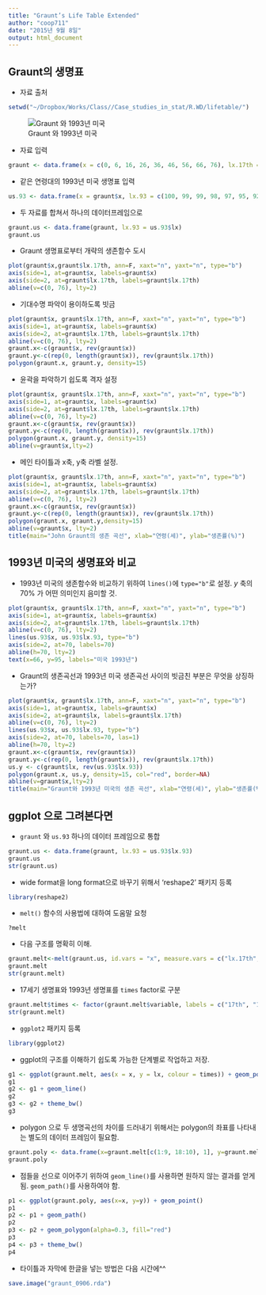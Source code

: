 ```yaml
---
title: "Graunt’s Life Table Extended"
author: "coop711"
date: "2015년 9월 8일"
output: html_document
---
```


Graunt의 생명표
--------------------

* 자료 출처

```r
setwd("~/Dropbox/Works/Class//Case_studies_in_stat/R.WD/lifetable/")
```

![Graunt 와 1993년 미국](./life_table_docs/graunt_table.png)

* 자료 입력

```r
graunt <- data.frame(x = c(0, 6, 16, 26, 36, 46, 56, 66, 76), lx.17th = c(100, 64, 40, 25, 16, 10, 6, 3, 1))
```

- 같은 연령대의 1993년 미국 생명표 입력

```r
us.93 <- data.frame(x = graunt$x, lx.93 = c(100, 99, 99, 98, 97, 95, 92, 84, 70))
```

- 두 자료를 합쳐서 하나의 데이터프레임으로 

```r
graunt.us <- data.frame(graunt, lx.93 = us.93$lx)
graunt.us
```


* Graunt 생명표로부터 개략의 생존함수 도시

```r
plot(graunt$x,graunt$lx.17th, ann=F, xaxt="n", yaxt="n", type="b")
axis(side=1, at=graunt$x, labels=graunt$x)
axis(side=2, at=graunt$lx.17th, labels=graunt$lx.17th)
abline(v=c(0, 76), lty=2)
```

* 기대수명 파악이 용이하도록 빗금 

```r
plot(graunt$x, graunt$lx.17th, ann=F, xaxt="n", yaxt="n", type="b")
axis(side=1, at=graunt$x, labels=graunt$x)
axis(side=2, at=graunt$lx.17th, labels=graunt$lx.17th)
abline(v=c(0, 76), lty=2)
graunt.x<-c(graunt$x, rev(graunt$x))
graunt.y<-c(rep(0, length(graunt$x)), rev(graunt$lx.17th))
polygon(graunt.x, graunt.y, density=15)
```

* 윤곽을 파악하기 쉽도록 격자 설정

```r
plot(graunt$x, graunt$lx.17th, ann=F, xaxt="n", yaxt="n", type="b")
axis(side=1, at=graunt$x, labels=graunt$x)
axis(side=2, at=graunt$lx.17th, labels=graunt$lx.17th)
abline(v=c(0, 76), lty=2)
graunt.x<-c(graunt$x, rev(graunt$x))
graunt.y<-c(rep(0, length(graunt$x)), rev(graunt$lx.17th))
polygon(graunt.x, graunt.y, density=15)
abline(v=graunt$x,lty=2)
```

* 메인 타이틀과 x축, y축 라벨 설정.

```r
plot(graunt$x, graunt$lx.17th, ann=F, xaxt="n", yaxt="n", type="b")
axis(side=1, at=graunt$x, labels=graunt$x)
axis(side=2, at=graunt$lx.17th, labels=graunt$lx.17th)
abline(v=c(0, 76), lty=2)
graunt.x<-c(graunt$x, rev(graunt$x))
graunt.y<-c(rep(0, length(graunt$x)), rev(graunt$lx.17th))
polygon(graunt.x, graunt.y,density=15)
abline(v=graunt$x, lty=2)
title(main="John Graunt의 생존 곡선", xlab="연령(세)", ylab="생존률(%)")
```

1993년 미국의 생명표와 비교
--------------------------

* 1993년 미국의 생존함수와 비교하기 위하여 `lines()`에 `type="b"`로 설정. $y$ 축의 70% 가 어떤 의미인지 음미할 것.  

```r
plot(graunt$x, graunt$lx.17th, ann=F, xaxt="n", yaxt="n", type="b")
axis(side=1, at=graunt$x, labels=graunt$x)
axis(side=2, at=graunt$lx.17th, labels=graunt$lx.17th)
abline(v=c(0, 76), lty=2)
lines(us.93$x, us.93$lx.93, type="b")
axis(side=2, at=70, labels=70)
abline(h=70, lty=2)
text(x=66, y=95, labels="미국 1993년")
```

* Graunt의 생존곡선과 1993년 미국 생존곡선 사이의 빗금친 부분은 무엇을 상징하는가?

```r
plot(graunt$x, graunt$lx.17th, ann=F, xaxt="n", yaxt="n", type="b")
axis(side=1, at=graunt$x, labels=graunt$x)
axis(side=2, at=graunt$lx, labels=graunt$lx.17th)
abline(v=c(0, 76), lty=2)
lines(us.93$x, us.93$lx.93, type="b")
axis(side=2, at=70, labels=70, las=1)
abline(h=70, lty=2)
graunt.x<-c(graunt$x, rev(graunt$x))
graunt.y<-c(rep(0, length(graunt$x)), rev(graunt$lx.17th))
us.y <- c(graunt$lx, rev(us.93$lx.93))
polygon(graunt.x, us.y, density=15, col="red", border=NA)
abline(v=graunt$x,lty=2)
title(main="Graunt와 1993년 미국의 생존 곡선", xlab="연령(세)", ylab="생존률(%)")
```


ggplot 으로 그려본다면
---------------------

* `graunt` 와 `us.93`  하나의 데이터 프레임으로 통합

```r
graunt.us <- data.frame(graunt, lx.93 = us.93$lx.93)
graunt.us
str(graunt.us)
```

* wide format을 long format으로 바꾸기 위해서 'reshape2' 패키지 등록 

```r
library(reshape2)
```

* `melt()` 함수의 사용법에 대하여 도움말 요청

```
?melt
```

* 다음 구조를 명확히 이해.

```r
graunt.melt<-melt(graunt.us, id.vars = "x", measure.vars = c("lx.17th", "lx.93"), value.name="lx")
graunt.melt
str(graunt.melt)
```

* 17세기 생명표와 1993년 생명표를 `times` factor로 구분

```r
graunt.melt$times <- factor(graunt.melt$variable, labels = c("17th", "1993"))
str(graunt.melt)
```

* `ggplot2` 패키지 등록

```r
library(ggplot2)
```

* ggplot의 구조를 이해하기 쉽도록 가능한 단계별로 작업하고 저장.

```r
g1 <- ggplot(graunt.melt, aes(x = x, y = lx, colour = times)) + geom_point()
g1
g2 <- g1 + geom_line()
g2
g3 <- g2 + theme_bw()
g3
```

* polygon 으로 두 생명곡선의 차이를 드러내기 위해서는 polygon의 좌표를 나타내는 별도의 데이터 프레임이 필요함.

```r
graunt.poly <- data.frame(x=graunt.melt[c(1:9, 18:10), 1], y=graunt.melt[c(1:9, 18:10), 3])
graunt.poly
```

* 점들을 선으로 이어주기 위하여 `geom_line()`를 사용하면 원하지 않는 결과를 얻게 됨. `geom_path()`를 사용하여야 함.

```r
p1 <- ggplot(graunt.poly, aes(x=x, y=y)) + geom_point() 
p1
p2 <- p1 + geom_path() 
p2
p3 <- p2 + geom_polygon(alpha=0.3, fill="red")
p3
p4 <- p3 + theme_bw()
p4
```

* 타이틀과 자막에 한글을 넣는 방법은 다음 시간에^^


```r
save.image("graunt_0906.rda")
```
